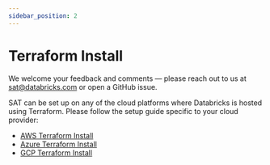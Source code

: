 ```yaml
---
sidebar_position: 2
---
```


# Terraform Install

<Admonition type="note" title="Note">

We welcome your feedback and comments — please reach out to us at sat@databricks.com or open a GitHub issue.

</Admonition>


SAT can be set up on any of the cloud platforms where Databricks is hosted using Terraform. Please follow the setup guide specific to your cloud provider:

- [AWS Terraform Install](./aws.mdx)
- [Azure Terraform Install](./azure.mdx)
- [GCP Terraform Install](./gcp.mdx)